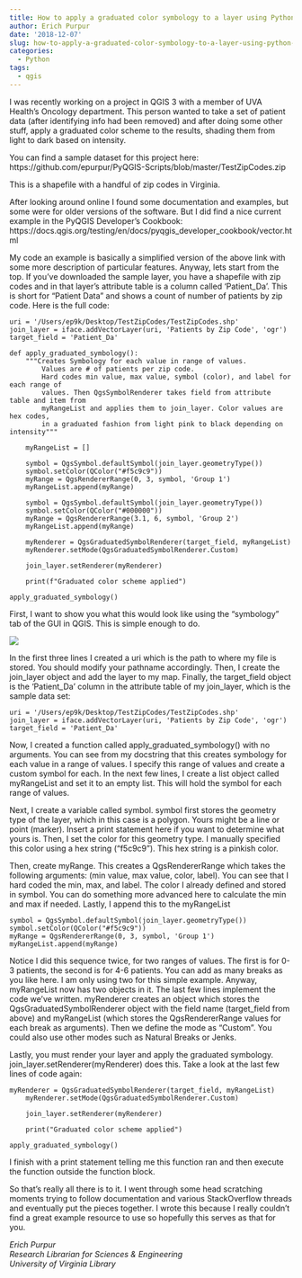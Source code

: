 ```yaml
---
title: How to apply a graduated color symbology to a layer using Python for QGIS 3
author: Erich Purpur
date: '2018-12-07'
slug: how-to-apply-a-graduated-color-symbology-to-a-layer-using-python-for-qgis-3
categories:
  - Python
tags:
  - qgis
---
```


I was recently working on a project in QGIS 3 with a member of UVA Health’s Oncology
department. This person wanted to take a set of patient data (after identifying info had
been removed) and after doing some other stuff, apply a graduated color scheme to the
results, shading them from light to dark based on intensity.

You can find a sample dataset for this project here:
https://github.com/epurpur/PyQGIS-Scripts/blob/master/TestZipCodes.zip

This is a shapefile with a handful of zip codes in Virginia.

After looking around online I found some documentation and examples, but some were for
older versions of the software. But I did find a nice current example in the PyQGIS
Developer’s Cookbook:
https://docs.qgis.org/testing/en/docs/pyqgis_developer_cookbook/vector.html

My code an example is basically a simplified version of the above link with some more
description of particular features. Anyway, lets start from the top. If you’ve downloaded
the sample layer, you have a shapefile with zip codes and in that layer’s attribute table
is a column called ‘Patient_Da’. This is short for “Patient Data” and shows a count
of number of patients by zip code. Here is the full code:

```
uri = '/Users/ep9k/Desktop/TestZipCodes/TestZipCodes.shp'
join_layer = iface.addVectorLayer(uri, 'Patients by Zip Code', 'ogr')
target_field = 'Patient_Da'

def apply_graduated_symbology():
    """Creates Symbology for each value in range of values. 
        Values are # of patients per zip code.
        Hard codes min value, max value, symbol (color), and label for each range of 
        values. Then QgsSymbolRenderer takes field from attribute table and item from 
        myRangeList and applies them to join_layer. Color values are hex codes, 
        in a graduated fashion from light pink to black depending on intensity"""
        
    myRangeList = []

    symbol = QgsSymbol.defaultSymbol(join_layer.geometryType())     
    symbol.setColor(QColor("#f5c9c9"))                              
    myRange = QgsRendererRange(0, 3, symbol, 'Group 1')                   
    myRangeList.append(myRange)                                     

    symbol = QgsSymbol.defaultSymbol(join_layer.geometryType())
    symbol.setColor(QColor("#000000"))
    myRange = QgsRendererRange(3.1, 6, symbol, 'Group 2')
    myRangeList.append(myRange)

    myRenderer = QgsGraduatedSymbolRenderer(target_field, myRangeList)  
    myRenderer.setMode(QgsGraduatedSymbolRenderer.Custom)               

    join_layer.setRenderer(myRenderer)                                  
    
    print(f"Graduated color scheme applied")

apply_graduated_symbology()

```

First, I want to show you what this would look like using the “symbology” tab of the GUI
in QGIS. This is simple enough to do.

![](/img/color-symbology.png)

In the first three lines I created a uri which is the path to where my file is stored.
You should modify your pathname accordingly. Then, I create the join_layer object and
add the layer to my map. Finally, the target_field object is the ‘Patient_Da’ column in
the attribute table of my join_layer, which is the sample data set:

```
uri = '/Users/ep9k/Desktop/TestZipCodes/TestZipCodes.shp'
join_layer = iface.addVectorLayer(uri, 'Patients by Zip Code', 'ogr')
target_field = 'Patient_Da'
```
Now, I created a function called apply_graduated_symbology() with no arguments. You can
see from my docstring that this creates symbology for each value in a range of values. I
specify this range of values and create a custom symbol for each.
In the next few lines, I create a list object called myRangeList and set it to an empty
list. This will hold the symbol for each range of values.

Next, I create a variable called symbol. symbol first stores the geometry type of the
layer, which in this case is a polygon. Yours might be a line or point (marker). Insert
a print statement here if you want to determine what yours is. Then, I set the color
for this geometry type. I manually specified this color using a hex string (“f5c9c9”).
This hex string is a pinkish color.

Then, create myRange. This creates a QgsRendererRange which takes the following arguments:
(min value, max value, color, label). You can see that I hard coded the min, max, and
label. The color I already defined and stored in symbol. You can do something more
advanced here to calculate the min and max if needed. Lastly, I append this to the
myRangeList

```
symbol = QgsSymbol.defaultSymbol(join_layer.geometryType())     
symbol.setColor(QColor("#f5c9c9"))                              
myRange = QgsRendererRange(0, 3, symbol, 'Group 1')                   
myRangeList.append(myRange)

```
Notice I did this sequence twice, for two ranges of values. The first is for 0-3 patients,
the second is for 4-6 patients. You can add as many breaks as you like here. I am only
using two for this simple example. Anyway, myRangeList now has two objects in it. The last
few lines implement the code we’ve written. myRenderer creates an object which stores the
QgsGraduatedSymbolRenderer object with the field name (target_field from above) and
myRangeList (which stores the QgsRendererRange values for each break as arguments). Then
we define the mode as “Custom”. You could also use other modes such as Natural Breaks or
Jenks.

Lastly, you must render your layer and apply the graduated symbology.
join_layer.setRenderer(myRenderer) does this. Take a look at the last few lines of code
again:

```
myRenderer = QgsGraduatedSymbolRenderer(target_field, myRangeList)  
    myRenderer.setMode(QgsGraduatedSymbolRenderer.Custom)               

    join_layer.setRenderer(myRenderer)                                  
    
    print("Graduated color scheme applied")
    
apply_graduated_symbology()
```

I finish with a print statement telling me this function ran and then execute the function
outside the function block.

So that’s really all there is to it. I went through some head scratching moments trying to
follow documentation and various StackOverflow threads and eventually put the pieces
together. I wrote this because I really couldn’t find a great example resource to use
so hopefully this serves as that for you.

_Erich Purpur_    
_Research Librarian for Sciences & Engineering_    
_University of Virginia Library_  